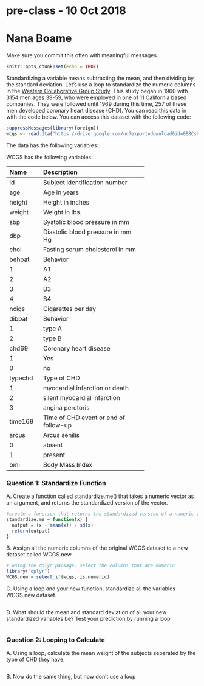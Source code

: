 # pre-class - 10 Oct 2018
# Nana Boame


Make sure you commit this often with meaningful messages. 



```{r setup, include=FALSE}
knitr::opts_chunk$set(echo = TRUE)
```








Standardizing a variable means subtracting the mean, and then dividing by the standard deviation. Let’s use a loop to standardize the numeric columns in the [Western Collaborative Group Study](https://clinicaltrials.gov/ct2/show/NCT00005174). This study began in 1960 with 3154 men ages 39-59, who were employed in one of 11 California based companies. They were followed until 1969 during this time, 257 of these men developed coronary heart disease (CHD). You can read this data in with the code below. You can access this dataset with the following code:

```{R}

suppressMessages(library(foreign))
wcgs <- read.dta("https://drive.google.com/uc?export=download&id=0B8CsRLdwqzbzYWxfN3ExQllBQkU")
```

The data has the following variables:



WCGS has the following variables:

-----------------------------------------------------------
Name    Description
------- -------------------------------------------
id      Subject identification number

age     Age in years

height  Height in inches

weight  Weight in lbs.

sbp     Systolic blood pressure in mm 

dbp     Diastolic blood pressure in mm Hg

chol    Fasting serum cholesterol in mm 

behpat  Behavior

  1       A1

  2       A2

  3       B3

  4       B4

ncigs   Cigarettes per day

dibpat  Behavior

1       type A

2       type B

chd69   Coronary heart disease

1       Yes

0       no

typechd Type of CHD

1       myocardial infarction or death

2       silent myocardial infarction

3       angina perctoris

time169 Time of CHD event or end of follow-up

arcus   Arcus senilis

0       absent

1       present

bmi     Body Mass Index
-----------------------------------------------------------


### Question 1: Standardize Function

A. Create a function called standardize.me() that takes a numeric vector as an argument, and returns the standardized version of the vector.
```{r}
#create a function that returns the standardized version of a numeric vector
standardize.me = function(x) {
  output = (x - mean(x)) / sd(x)
  return(output)
}
```

B. Assign all the numeric columns of the original WCGS dataset to a new dataset called WCGS.new.
```{r}
# using the dplyr package, select the columns that are numeric
library("dplyr")
WCGS.new = select_if(wcgs, is.numeric)
```

C. Using a loop and your new function, standardize all the variables WCGS.new dataset.
```{r}

```

D. What should the mean and standard deviation of all your new standardized variables be? Test your prediction by running a loop
```{r}

```



### Question 2: Looping to Calculate

A. Using a loop, calculate the mean weight of the subjects separated by the type of CHD they have.
```{r}

```

B. Now do the same thing, but now don't use a loop
```{r}

```


